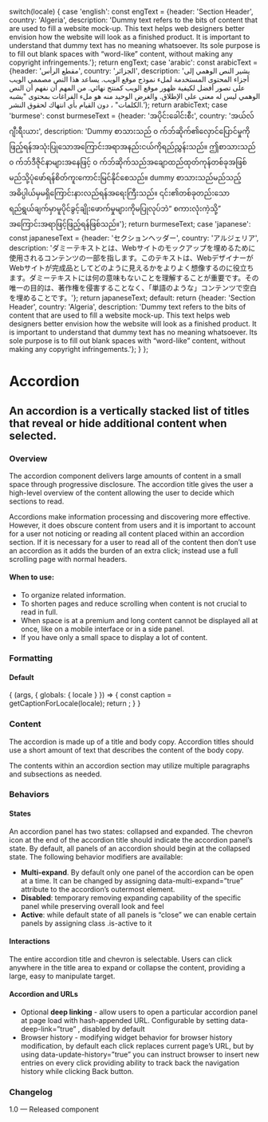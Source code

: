 

  switch(locale) {
    case 'english': const engText = {header: 'Section Header', country: 'Algeria', description: 'Dummy text refers to the bits of content that are used to fill a website mock-up. This text helps web designers better envision how the website will look as a finished product. It is important to understand that dummy text has no meaning whatsoever. Its sole purpose is to fill out blank spaces with “word-like” content, without making any copyright infringements.'}; return engText;
    case 'arabic': const arabicText = {header: 'مقطع الرأس', country: 'الجزائر', description: 'يشير النص الوهمي إلى أجزاء المحتوى المستخدمة لملء نموذج موقع الويب. يساعد هذا النص مصممي الويب على تصور أفضل لكيفية ظهور موقع الويب كمنتج نهائي. من المهم أن نفهم أن النص الوهمي ليس له معنى على الإطلاق. والغرض الوحيد منه هو ملء الفراغات بمحتوى "يشبه الكلمات" ، دون القيام بأي انتهاك لحقوق النشر.'}; return arabicText;
    case 'burmese': const burmeseText = {header: 'အပိုင်းခေါင်းစီး', country: 'အယ်လ်ဂျီးရီးယား', description: 'Dummy စာသားသည် ၀ က်ဘ်ဆိုက်၏လှောင်ပြောင်မှုကိုဖြည့်ရန်အသုံးပြုသောအကြောင်းအရာအနည်းငယ်ကိုရည်ညွှန်းသည်။ ဤစာသားသည် ၀ က်ဘ်ဒီဇိုင်နာများအနေဖြင့် ၀ က်ဘ်ဆိုက်သည်အချောထည်ထုတ်ကုန်တစ်ခုအဖြစ်မည်သို့ပုံဖော်ရန်စိတ်ကူးကောင်းမြင်နိုင်စေသည်။ dummy စာသားသည်မည်သည့်အဓိပ္ပါယ်မှမရှိကြောင်းနားလည်ရန်အရေးကြီးသည်။ ၎င်း၏တစ်ခုတည်းသောရည်ရွယ်ချက်မှာမူပိုင်ခွင့်ချိုးဖောက်မှုများကိုမပြုလုပ်ဘဲ“ စကားလုံးကဲ့သို့” အကြောင်းအရာဖြင့်ဖြည့်ရန်ဖြစ်သည်။'}; return burmeseText;
    case 'japanese': const japaneseText = {header: 'セクションヘッダー', country: 'アルジェリア', description: 'ダミーテキストとは、Webサイトのモックアップを埋めるために使用されるコンテンツの一部を指します。このテキストは、WebデザイナーがWebサイトが完成品としてどのように見えるかをよりよく想像するのに役立ちます。ダミーテキストには何の意味もないことを理解することが重要です。その唯一の目的は、著作権を侵害することなく、「単語のような」コンテンツで空白を埋めることです。'}; return japaneseText;
    default:
      return {header: 'Section Header', country: 'Algeria', description: 'Dummy text refers to the bits of content that are used to fill a website mock-up. This text helps web designers better envision how the website will look as a finished product. It is important to understand that dummy text has no meaning whatsoever. Its sole purpose is to fill out blank spaces with “word-like” content, without making any copyright infringements.'};
  }
};

<Meta title="Components/UI components/Accordion" component={Accordion} />

# Accordion
## An accordion is a vertically stacked list of titles that reveal or hide additional content when selected.

### Overview
The accordion component delivers large amounts of content in a small space through progressive disclosure. The accordion title gives the user a high-level overview of the content allowing the user to decide which sections to read.

Accordions make information processing and discovering more effective. However, it does obscure content from users and it is important to account for a user not noticing or reading all content placed within an accordion section. If it is necessary for a user to read all of the content then don’t use an accordion as it adds the burden of an extra click; instead use a full scrolling page with normal headers.

#### When to use:
- To organize related information.
- To shorten pages and reduce scrolling when content is not crucial to read in full.
- When space is at a premium and long content cannot be displayed all at once, like on a mobile interface or in a side panel.
- If you have only a small space to display a lot of content.


### Formatting

#### Default

<Canvas>
  <Story name="Accordion">
    {
      (args, { globals: { locale } }) => {
        const caption = getCaptionForLocale(locale);
        return <Accordion headerText={caption.header} descriptionText={caption.description}></Accordion>;
      }
    }
  </Story>
</Canvas>

### Content

The accordion is made up of a title and body copy. Accordion titles should use a short amount of text that describes the content of the body copy.

The contents within an accordion section may utilize multiple paragraphs and subsections as needed.


### Behaviors

#### States

An accordion panel  has two states: collapsed and expanded. The chevron icon at the end of the accordion title should indicate the accordion panel’s state. By default, all panels of an accordion should begin at the collapsed state. The following behavior modifiers are available: 

- **Multi-expand**. By default only one panel of the accordion can be open at a time. It can be changed by assigning  data-multi-expand=”true”  attribute to the accordion’s outermost element. 
- **Disabled**: temporary removing expanding capability of the specific panel while preserving overall look and feel
- **Active**: while default state of all panels is “close” we can enable certain panels by assigning class  .is-active  to it


#### Interactions

The entire accordion title and chevron is selectable. Users can click anywhere in the title area to expand or collapse the content, providing a large, easy to manipulate target.

#### Accordion and URLs

- Optional **deep linking** - allow users to open a particular accordion panel at page load with hash-appended URL. Configurable by setting  data-deep-link=”true” , disabled by default
- Browser history - modifying widget behavior for browser history modification, by default each click replaces current page’s URL, but by using  data-update-history=”true”  you can instruct browser to insert new entries on every click providing ability to track back the navigation history while clicking Back button.


### Changelog
1.0 — Released component